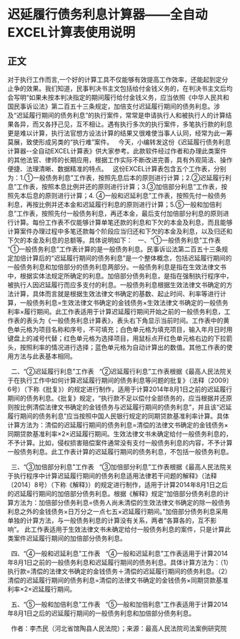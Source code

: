# 迟延履行债务利息计算器——全自动EXCEL计算表使用说明
## 正文
对于执行工作而言,一个好的计算工具不仅能够有效提高工作效率，还能起到定分止争的效果。我们知道，民事判决书主文包括给付金钱义务的，在判决书主文后均会写明“如果未按本判决指定的期间履行给付金钱义务，应当依照《中华人民共和国民事诉讼法》第二百五十三条规定，加倍支付迟延履行期间的债务利息。涉及“迟延履行期间的债务利息”的执行案件，常常是申请执行人和被执行人的计算结果各异，而又各抒己见，互不相让。遇有执行多次的执行案件，多笔执行款的利息更是难以计算，执行法官想方设法计算的结果又很难使当事人认同，经常为此一筹莫展，致使形成另类的“执行难”案件。
 
今天，小编转发这份《迟延履行债务利息计算器--全自动EXCEL计算表》供大家参考。此款软件经过作者和办理此类案件的其他法官、律师的长期应用，根据工作实际不断改进完善，具有外观简洁、操作便捷、法理清晰、数据精准的特点。
 
这份EXCEL计算表包含五个工作表，分别为：1.①一般债务利息”工作表，按照先息后本的原则进行计算；2.②迟延履行利息”工作表，按照本息比例并还的原则进行计算；3.③加倍部分利息”工作表，按照先本后息的原则进行计算；4. ④一般和迟延利息”工作表，按照先付一般债务利息，再按比例并还本金和迟延履行利息的原则进行计算；5.⑤一般和加倍利息”工作表，按照先付一般债务利息，再还本金，最后支付加倍部分利息的原则进行计算。每份工作表不仅能够计算单笔还款的利息和下欠的本金及利息，而且能够计算案件办理过程中多笔还款每个阶段应当归还和下欠的本金及利息，以及归还和下欠的本金及利息的总额等。具体说明如下：
 
一、“①一般债务利息”工作表
 
“①一般债务利息”工作表计算的是一般债务利息。民事诉讼法第二百五十三条规定加倍计算后的“迟延履行期间的债务利息”是一个整体概念，包括迟延履行期间的一般债务利息和加倍部分的债务利息两部分。一般债务利息是指在生效法律文书中，根据实体法规定所确定的利息。加倍部分债务利息，是指在强制执行程序中，被执行人因迟延履行而应多支付的利息。一般债务利息根据生效法律文书确定的方法计算，具体而言就是根据生效法律文书确定的基数、起止时间、利率等进行计算，一般债务利息=生效法律文书确定的金钱债务×生效法律文书确定的一般债务利率×履行期间。此工作表适用于计算迟延履行期间开始之前的一般债务利息，工作表的表头为《一般债务利息计算表》，表头右下角显示当前时间。工作表中的黄色单元格为项目名称和序号，不可填充；白色单元格为填充项目，输入年月日时用键盘上的减号代替；红色单元格为选择项目，用鼠标点开红色单元格右边的下拉箭头，按照利率的情况进行选择；蓝色单元格为自动计算出的数值。其他工作表的使用方法与此表基本相同。

 
二、“②迟延履行利息”工作表
 
“②迟延履行利息”工作表根据《最高人民法院关于在执行工作中如何计算迟延履行期间的债务利息等问题的批复》（法释〔2009〕6号）（下称《批复》）的规定进行制作，适用于计算2014年8月1日之前的迟延履行期间的债务利息。《批复》规定，“执行款不足以偿付全部债务的，应当根据并还原则按比例清偿法律文书确定的金钱债务与迟延履行期间的债务利息”，并且该“迟延履行期间的债务利息”应当按照中国人民银行规定的同期贷款基准利率计算。具体计算方法为：清偿的迟延履行期间的债务利息=清偿的法律文书确定的金钱债务×同期贷款基准利率×2×迟延履行期间。生效法律文书未确定给付一般债务利息的，不予计算。比如，侵权损害赔偿案件通常没有支付一般债务利息的内容，不予计算一般债务利息。此工作表计算的迟延履行期间的债务利息，不包括一般债务利息。

 
三、“③加倍部分利息”工作表
 
“③加倍部分利息”工作表根据《最高人民法院关于执行程序中计算迟延履行期间的债务利息适用法律若干问题的解释》（法释〔2014〕8号）（下称《解释》）的规定进行制作，适用于计算2014年8月1日之后的迟延履行期间的加倍部分债务利息。根据《解释》规定“加倍部分债务利息的计算方法为：加倍部分债务利息=债务人尚未清偿的生效法律文书确定的除一般债务利息之外的金钱债务×日万分之一点七五×迟延履行期间。”加倍部分债务利息采用单独的计算方法，与一般债务利息的计算没有关系，两者“各算各的，互不影响”。 此工作表适用于生效法律文书未确定给付一般债务利息的案件，只是计算此类案件迟延履行期间的加倍部分债务利息。

 
四、“④一般和迟延利息”工作表
 
“④一般和迟延利息”工作表适用于计算2014年8月1日之前的一般债务利息和迟延履行期间的债务利息。具体计算方法为：（1）执行款=清偿的法律文书确定的金钱债务＋清偿的迟延履行期间的债务利息。（2）清偿的迟延履行期间的债务利息=清偿的法律文书确定的金钱债务×同期贷款基准利率×2×迟延履行期间。

 
五、“⑤一般和加倍利息”工作表
 
“⑤一般和加倍利息”工作表适用于计算2014年8月1日之后的迟延履行期间的一般债务利息和加倍部分债务利息。

 
作者：李杰民（河北省馆陶县人民法院）；来源：最高人民法院司法案例研究院

